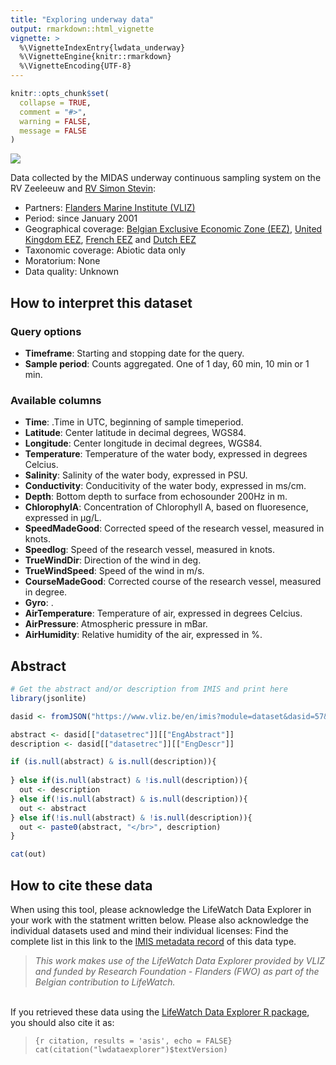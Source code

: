 ```yaml
---
title: "Exploring underway data"
output: rmarkdown::html_vignette
vignette: >
  %\VignetteIndexEntry{lwdata_underway}
  %\VignetteEngine{knitr::rmarkdown}
  %\VignetteEncoding{UTF-8}
---
```


```r
knitr::opts_chunk$set(
  collapse = TRUE,
  comment = "#>",
  warning = FALSE,
  message = FALSE
)
```

<!-- Insert image -->
<img src='https://www.lifewatch.be/code/images/lwde_uw.png' class='rightimg'  />

<!--- Describe datatype in one or two sentences. -->
Data collected by the MIDAS underway continuous sampling system on the RV Zeeleeuw and [RV Simon Stevin](http://www.vliz.be/en/rv-simon-stevin):

- Partners: [Flanders Marine Institute (VLIZ)](https://www.vliz.be/en/imis?module=institute&insid=36)
- Period: since January 2001
- Geographical coverage: [Belgian Exclusive Economic Zone (EEZ)](https://www.marineregions.org/gazetteer.php?p=details&id=3293), [United Kingdom EEZ](https://www.marineregions.org/gazetteer.php?p=details&id=5696), [French EEZ](https://www.marineregions.org/gazetteer.php?p=details&id=5677) and [Dutch EEZ](https://www.marineregions.org/gazetteer.php?p=details&id=5668)
- Taxonomic coverage: Abiotic data only
- Moratorium: None
- Data quality: Unknown
 
## How to interpret this dataset
 
### Query options
* **Timeframe**: Starting and stopping date for the query.
* **Sample period**: Counts aggregated. One of 1 day, 60 min, 10 min or 1 min.
 
### Available columns
* **Time**: .Time in UTC, beginning of sample timeperiod.
* **Latitude**: Center latitude in decimal degrees, WGS84.
* **Longitude**: Center longitude in decimal degrees, WGS84.
* **Temperature**: Temperature of the water body, expressed in degrees Celcius.
* **Salinity**: Salinity of the water body, expressed in PSU.
* **Conductivity**: Conducitivity of the water body, expressed in ms/cm.
* **Depth**: Bottom depth to surface from echosounder 200Hz in m.
* **ChlorophylA**: Concentration of Chlorophyll A, based on fluoresence, expressed in µg/L.
* **SpeedMadeGood**: Corrected speed of the research vessel, measured in knots.
* **Speedlog**: Speed of the research vessel, measured in knots.
* **TrueWindDir**: Direction of the wind in deg.
* **TrueWindSpeed**: Speed of the wind in m/s.
* **CourseMadeGood**: Corrected course of the research vessel, measured in degree.
* **Gyro**: .
* **AirTemperature**: Temperature of air, expressed in degrees Celcius.
* **AirPressure**: Atmospheric pressure in mBar.
* **AirHumidity**: Relative humidity of the air, expressed in %.

## Abstract

```r
# Get the abstract and/or description from IMIS and print here
library(jsonlite)

dasid <- fromJSON("https://www.vliz.be/en/imis?module=dataset&dasid=57&show=json")

abstract <- dasid[["datasetrec"]][["EngAbstract"]]
description <- dasid[["datasetrec"]][["EngDescr"]]

if (is.null(abstract) & is.null(description)){
  
} else if(is.null(abstract) & !is.null(description)){
  out <- description
} else if(!is.null(abstract) & is.null(description)){
  out <- abstract
} else if(!is.null(abstract) & !is.null(description)){
  out <- paste0(abstract, "</br>", description)
}

cat(out)
```


## How to cite these data

When using this tool, please acknowledge the LifeWatch Data Explorer in your work with the statment written below. Please also acknowledge the individual datasets used and mind their individual licenses: Find the complete list in this link to the [IMIS metadata record](https://www.vliz.be/en/imis?module=dataset&dasid=57) of this data type.

> _This work makes use of the LifeWatch Data Explorer provided by VLIZ and funded by Research Foundation - Flanders (FWO) as part of the Belgian contribution to LifeWatch._

</br>
If you retrieved these data using the [LifeWatch Data Explorer R package](https://github.com/lifewatch/lwdataexplorer/), you should also cite it as: 

> ```{r citation, results = 'asis', echo = FALSE}
cat(citation("lwdataexplorer")$textVersion)
```
